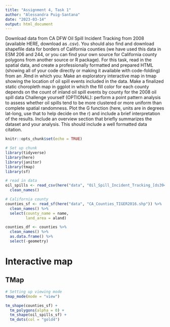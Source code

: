 ```yaml
---
title: "Assignment 4, Task 1"
author: "Alessandra Puig-Santana"
date: "2023-03-14"
output: html_document
---
```


Download data from CA DFW Oil Spill Incident Tracking from 2008 (available HERE, download as .csv). You should also find and download shapefile data for borders of California counties (we have used this data in ESM 206 and 244, or you can find your own source for California county polygons from another source or R package). 
For this task, read in the spatial data, and create a professionally formatted and prepared HTML (showing all of your code directly or making it available with code-folding) from an .Rmd in which you: 
Make an exploratory interactive map in tmap showing the location of oil spill events included in the data.
Make a finalized static choropleth map in ggplot in which the fill color for each county depends on the count of inland oil spill events by county for the 2008 oil spill data
Challenge yourself (OPTIONAL): perform a point pattern analysis to assess whether oil spills tend to be more clustered or more uniform than complete spatial randomness. Plot the G function (here, units are in degrees lat-long, use that to help decide on the r) and include a brief interpretation of the results.
Include an overview section that briefly summarizes the dataset and your analysis.  This should include a well formatted data citation.



```r
knitr::opts_chunk$set(echo = TRUE)

# Set up chunk
library(tidyverse)
library(here)
library(janitor)
library(tmap)
library(sf)
```

```r
# read in data
oil_spills <- read_csv(here("data", "Oil_Spill_Incident_Tracking_[ds394].csv")) %>%
  clean_names()

# California county 
counties_sf <- read_sf(here("data", "CA_Counties_TIGER2016.shp")) %>%
  clean_names() %>%
  select(county_name = name,
         land_area = aland)

counties_df <- counties %>%
  clean_names() %>%
  as.data.frame() %>%
  select(-geometry)

```

# Interactive map
## TMap
```r
# Setting up viewing mode
tmap_mode(mode = "view")

tm_shape(counties_sf) +
  tm_polygons(alpha = 0) +
  tm_shape(oil_spills_sf) +
  tm_dots(col = "gold4")
```

